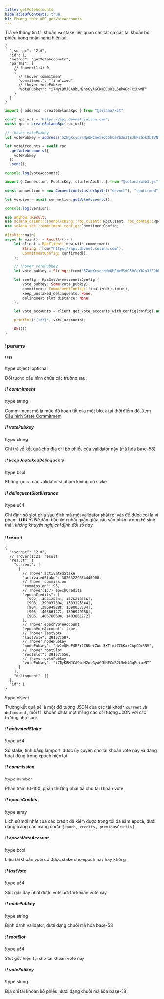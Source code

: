 ```yaml
---
title: getVoteAccounts
hideTableOfContents: true
h1: Phương thức RPC getVoteAccounts
---
```


Trả về thông tin tài khoản và stake liên quan cho tất cả các tài khoản bỏ phiếu
trong ngân hàng hiện tại.

<APIMethod>

```jsonc !!request curl
{
  "jsonrpc": "2.0",
  "id": 1,
  "method": "getVoteAccounts",
  "params": [
    // !hover(1:3) 0
    {
      // !hover commitment
      "commitment": "finalized",
      // !hover votePubkey
      "votePubkey": "i7NyKBMJCA9bLM2nsGyAGCKHECuR2L5eh4GqFciuwNT"
    }
  ]
}
```

```ts !!request title="Kit"
import { address, createSolanaRpc } from "@solana/kit";

const rpc_url = "https://api.devnet.solana.com";
const rpc = createSolanaRpc(rpc_url);

// !hover votePubkey
let votePubkey = address("5ZWgXcyqrrNpQHCme5SdC5hCeYb2o3fEJhF7Gok3bTVN");

let voteAccounts = await rpc
  .getVoteAccounts({
    votePubkey
  })
  .send();

console.log(voteAccounts);
```

```ts !!request title="web3.js"
import { Connection, PublicKey, clusterApiUrl } from "@solana/web3.js";

const connection = new Connection(clusterApiUrl("devnet"), "confirmed");

let version = await connection.getVoteAccounts();

console.log(version);
```

```rs !!request title="Rust"
use anyhow::Result;
use solana_client::{nonblocking::rpc_client::RpcClient, rpc_config::RpcGetVoteAccountsConfig};
use solana_sdk::commitment_config::CommitmentConfig;

#[tokio::main]
async fn main() -> Result<()> {
    let client = RpcClient::new_with_commitment(
        String::from("https://api.devnet.solana.com"),
        CommitmentConfig::confirmed(),
    );

    // !hover votePubkey
    let vote_pubkey = String::from("5ZWgXcyqrrNpQHCme5SdC5hCeYb2o3fEJhF7Gok3bTVN");

    let config = RpcGetVoteAccountsConfig {
        vote_pubkey: Some(vote_pubkey),
        commitment: CommitmentConfig::finalized().into(),
        keep_unstaked_delinquents: None,
        delinquent_slot_distance: None,
    };

    let vote_accounts = client.get_vote_accounts_with_config(config).await?;

    println!("{:#?}", vote_accounts);

    Ok(())
}
```

### !params

#### !! 0

!type object
!optional

Đối tượng cấu hình chứa các trường sau:

##### !! commitment

!type string

Commitment mô tả mức độ hoàn tất của một block tại thời điểm đó. Xem
[Cấu hình State Commitment](/docs/rpc#configuring-state-commitment).

##### !! votePubkey

!type string

Chỉ trả về kết quả cho địa chỉ bỏ phiếu của validator này (mã hóa base-58)

##### !! keepUnstakedDelinquents

!type bool

Không lọc ra các validator vi phạm không có stake

##### !! delinquentSlotDistance

!type u64

Chỉ định số slot phía sau đỉnh mà một validator phải rơi vào để được coi là vi
phạm. **LƯU Ý:** Để đảm bảo tính nhất quán giữa các sản phẩm trong hệ sinh thái,
_không khuyến nghị chỉ định đối số này._

### !!result

```jsonc !response
{
  "jsonrpc": "2.0",
  // !hover(1:21) result
  "result": {
    "current": [
      {
        // !hover activatedStake
        "activatedStake": 38263229364446900,
        // !hover commission
        "commission": 95,
        // !hover(1:7) epochCredits
        "epochCredits": [
          [902, 1383125544, 1376213656],
          [903, 1390037304, 1383125544],
          [904, 1396949288, 1390037304],
          [905, 1403861272, 1396949288],
          [906, 1406766600, 1403861272]
        ],
        // !hover epochVoteAccount
        "epochVoteAccount": true,
        // !hover lastVote
        "lastVote": 391573587,
        // !hover nodePubkey
        "nodePubkey": "dv2eQHeP4RFrJZ6UeiZWoc3XTtmtZCUKxxCApCDcRNV",
        // !hover rootSlot
        "rootSlot": 391573556,
        // !hover votePubkey
        "votePubkey": "i7NyKBMJCA9bLM2nsGyAGCKHECuR2L5eh4GqFciuwNT"
      }
    ],
    "delinquent": []
  },
  "id": 1
}
```

!type object

Trường kết quả sẽ là một đối tượng JSON của các tài khoản `current` và
`delinquent`, mỗi tài khoản chứa một mảng các đối tượng JSON với các trường phụ
sau:

##### !! activatedStake

!type u64

Số stake, tính bằng lamport, được ủy quyền cho tài khoản vote này và đang hoạt
động trong epoch hiện tại

##### !! commission

!type number

Phần trăm (0-100) phần thưởng phải trả cho tài khoản vote

##### !! epochCredits

!type array

Lịch sử mới nhất của các credit đã kiếm được trong tối đa năm epoch, dưới dạng
mảng các mảng chứa: `[epoch, credits, previousCredits]`

##### !! epochVoteAccount

!type bool

Liệu tài khoản vote có được stake cho epoch này hay không

##### !! lastVote

!type u64

Slot gần đây nhất được vote bởi tài khoản vote này

##### !! nodePubkey

!type string

Định danh validator, dưới dạng chuỗi mã hóa base-58

##### !! rootSlot

!type u64

Slot gốc hiện tại cho tài khoản vote này

##### !! votePubkey

!type string

Địa chỉ tài khoản bỏ phiếu, dưới dạng chuỗi mã hóa base-58

</APIMethod>
